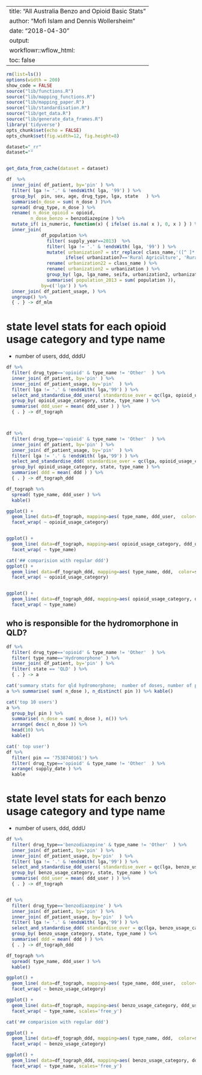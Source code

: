 
---
title: "All Australia Benzo and Opioid Basic Stats"
author:  "Mofi Islam and Dennis Wollersheim "
date: "2018-04-30"
output:
workflowr::wflow_html:
toc: false
---

```r

rm(list=ls())
options(width = 200)
show_code = FALSE
source("lib/functions.R")
source("lib/mapping_functions.R")
source("lib/mapping_paper.R")
source("lib/standardisation.R")
source("lib/get_data.R")
source("lib/generate_data_frames.R")
library('tidyverse')
opts_chunk$set(echo = FALSE)
opts_chunk$set(fig.width=12, fig.height=8) 

```


```r

dataset="_rr"
dataset=""


get_data_from_cache(dataset = dataset)

df  %>%
  inner_join( df_patient, by='pin' ) %>%
  filter( lga != '.' & !endsWith( lga, '99') ) %>%
  group_by(  pin, sex, age, drug_type, lga, state   ) %>%
  summarise(n_dose = sum( n_dose ) )%>%
  spread( drug_type, n_dose ) %>%
  rename( n_dose_opioid = opioid, 
         n_dose_benzo = benzodiazepine ) %>%
  mutate_if( is_numeric, function(x) { ifelse( is.na( x ), 0, x ) } ) %>%
  inner_join( 
             df_population %>% 
               filter( supply_year==2013)  %>%
               filter( lga != '.' & !endsWith( lga, '99') ) %>%
               mutate( urbanization7 = str_replace( class_name,'([^ ]* [^ ]*).*',"\\1"  ), 
                      ifelse( urbanization7=='Rural Agriculture', 'Rural Agricultural', urbanization7)) %>%
               rename( urbanization22 = class_name ) %>%
               rename( urbanization2 = urbanization ) %>%
               group_by( lga, lga_name, seifa, urbanization2, urbanization7, urbanization22  ) %>%
               summarise( population_2013 = sum( population )), 
             by=c('lga') ) %>% 
  inner_join( df_patient_usage, ) %>%
  ungroup() %>%
  { . } -> df_mlm

```

# state level stats for each opioid usage category and type name
  -  number of users, ddd, dddU  

```r

df %>%
  filter( drug_type=='opioid' & type_name != 'Other'  ) %>%
  inner_join( df_patient, by='pin' ) %>%
  inner_join( df_patient_usage, by='pin'  ) %>%
  filter( lga != '.' & !endsWith( lga,'99') ) %>%
  select_and_standardise_ddd_users( standardise_over = qc(lga, opioid_usage_category, state, type_name, supply_year )) %>% 
  group_by( opioid_usage_category, state, type_name ) %>% 
  summarise( ddd_user = mean( ddd_user ) ) %>% 
  { . } -> df_tograph



df %>%
  filter( drug_type=='opioid' & type_name != 'Other'  ) %>%
  inner_join( df_patient, by='pin' ) %>%
  inner_join( df_patient_usage, by='pin'  ) %>%
  filter( lga != '.' & !endsWith( lga,'99') ) %>%
  select_and_standardise_ddd( standardise_over = qc(lga, opioid_usage_category, state, type_name, supply_year )) %>% 
  group_by( opioid_usage_category, state, type_name ) %>% 
  summarise( ddd = mean( ddd ) ) %>% 
  { . } -> df_tograph_ddd

df_tograph %>%
  spread( type_name, ddd_user ) %>% 
  kable()

ggplot() + 
  geom_line( data=df_tograph, mapping=aes( type_name, ddd_user,  color=state, group=state ))+
  facet_wrap( ~ opioid_usage_category)


ggplot() + 
  geom_line( data=df_tograph, mapping=aes( opioid_usage_category, ddd_user,  color=state, group=state ))+
  facet_wrap( ~ type_name)

cat('## comparision with regular ddd')
ggplot() + 
  geom_line( data=df_tograph_ddd, mapping=aes( type_name, ddd,  color=state, group=state ))+
  facet_wrap( ~ opioid_usage_category)


ggplot() + 
  geom_line( data=df_tograph_ddd, mapping=aes( opioid_usage_category, ddd,  color=state, group=state ))+
  facet_wrap( ~ type_name)


```

## who is responsible for the hydromorphone in QLD?




```r


df %>%
  filter( drug_type=='opioid' & type_name != 'Other'  ) %>%
  filter( type_name=='Hydromorphone' ) %>%
  inner_join( df_patient, by='pin' ) %>%
  filter( state == 'QLD' ) %>% 
  { . } -> a

cat('summary stats for qld hydromorphone;  number of doses, number of pp')
a %>% summarise( sum( n_dose ), n_distinct( pin )) %>% kable()

cat('top 10 users')
a %>% 
  group_by( pin ) %>% 
  summarise( n_dose = sum( n_dose ), n()) %>%
  arrange( desc( n_dose )) %>% 
  head(10) %>% 
  kable()

cat(' top user')
df %>% 
  filter( pin == '7538740161') %>% 
  filter( drug_type=='opioid' & type_name != 'Other'  ) %>%
  arrange( supply_date ) %>% 
  kable

```

# state level stats for each benzo usage category and type name
  -  number of users, ddd, dddU  

```r

df %>%
  filter( drug_type=='benzodiazepine' & type_name != 'Other'  ) %>%
  inner_join( df_patient, by='pin' ) %>%
  inner_join( df_patient_usage, by='pin'  ) %>%
  filter( lga != '.' & !endsWith( lga,'99') ) %>%
  select_and_standardise_ddd_users( standardise_over = qc(lga, benzo_usage_category, state, type_name, supply_year )) %>% 
  group_by( benzo_usage_category, state, type_name ) %>% 
  summarise( ddd_user = mean( ddd_user ) ) %>% 
  { . } -> df_tograph


df %>%
  filter( drug_type=='benzodiazepine' ) %>%
  inner_join( df_patient, by='pin' ) %>%
  inner_join( df_patient_usage, by='pin'  ) %>%
  filter( lga != '.' & !endsWith( lga,'99') ) %>%
  select_and_standardise_ddd( standardise_over = qc(lga, benzo_usage_category, state, type_name, supply_year )) %>% 
  group_by( benzo_usage_category, state, type_name ) %>% 
  summarise( ddd = mean( ddd ) ) %>% 
  { . } -> df_tograph_ddd

df_tograph %>%
  spread( type_name, ddd_user ) %>% 
  kable()

ggplot() + 
  geom_line( data=df_tograph, mapping=aes( type_name, ddd_user,  color=state, group=state ))+
  facet_wrap( ~ benzo_usage_category)

ggplot() + 
  geom_line( data=df_tograph, mapping=aes( benzo_usage_category, ddd_user,  color=state, group=state ))+
  facet_wrap( ~ type_name, scales='free_y')

cat('## comparision with regular ddd')

ggplot() + 
  geom_line( data=df_tograph_ddd, mapping=aes( type_name, ddd,  color=state, group=state ))+
  facet_wrap( ~ benzo_usage_category)

ggplot() + 
  geom_line( data=df_tograph_ddd, mapping=aes( benzo_usage_category, ddd,  color=state, group=state ))+
  facet_wrap( ~ type_name, scales='free_y')


```

#
